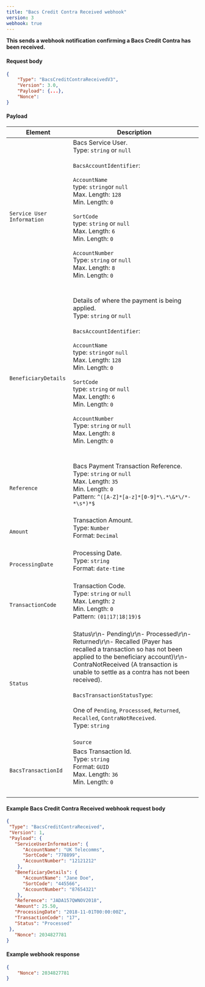 ```yaml
---
title: "Bacs Credit Contra Received webhook"
version: 3
webhook: true
---
```


**This sends a webhook notification confirming a Bacs Credit Contra has been received.**

#### Request body

```json
{
    "Type": "BacsCreditContraReceivedV3",
    "Version": 3.0,
    "Payload": {...},
    "Nonce":
}
```

#### Payload
| Element                       | Description                                                                                                                                                                                                                                                                                                                                                                                                                                                                                                                                                                                                                                                                                                                                                                                                                             |
|-------------------------------|-----------------------------------------------------------------------------------------------------------------------------------------------------------------------------------------------------------------------------------------------------------------------------------------------------------------------------------------------------------------------------------------------------------------------------------------------------------------------------------------------------------------------------------------------------------------------------------------------------------------------------------------------------------------------------------------------------------------------------------------------------------------------------------------------------------------------------------------|
| `Service User Information`                      |Bacs Service User.<br />Type: `string` or `null`<br/><br />`BacsAccountIdentifier`:<br /><br />`AccountName`<br />        type: `string`or `null`<br />        Max. Length: `128`<br />        Min. Length: `0`<br /><br />`SortCode`<br />        type: `string` or `null`<br />        Max. Length: `6`<br />        Min. Length: `0`<br /> <br /> `AccountNumber`<br />        Type: `string` or `null`<br />        Max. Length: `8`<br />        Min. Length: `0`<br />        <br /><br />  
| `BeneficiaryDetails`                      |Details of where the payment is being applied.<br />Type: `string` or `null`<br/><br />`BacsAccountIdentifier`:<br /><br />`AccountName`<br />        type: `string`or `null`<br />        Max. Length: `128`<br />        Min. Length: `0`<br /><br />`SortCode`<br />        type: `string` or `null`<br />        Max. Length: `6`<br />        Min. Length: `0`<br /> <br /> `AccountNumber`<br />        Type: `string` or `null`<br />        Max. Length: `8`<br />        Min. Length: `0`<br />        <br /><br />   
| `Reference`                      |Bacs Payment Transaction Reference. <br />Type: `string` or `null`<br/>Max. Length: `35`	<br/>Min. Length: `0`<br/>Pattern: `^([A-Z]*[a-z]*[0-9]*\.*\&*\/*-*\s*)*$`<br /><br />   
| `Amount`            |Transaction Amount.<br /> Type: `Number`<br/>Format: `Decimal`<br /><br />
| `ProcessingDate`       |Processing Date.<br/>Type: `string` <br/>Format: `date-time`<br/><br />
| `TransactionCode`            |Transaction Code.<br /> Type: `string` or `null`<br/>Max. Length: `2`<br/>Min. Length: `0`<br /> Pattern: `(01¦17¦18¦19)$`<br /> <br/> 
| `Status`                      |Status\r\n- Pending\r\n- Processed\r\n- Returned\r\n- Recalled (Payer has recalled a transaction so has not been applied to the beneficiary account)\r\n- ContraNotReceived (A transaction is unable to settle as a contra has not been received).<br /><br />`BacsTransactionStatusType`:<br /><br />One of `Pending`, `Processsed`, `Returned`, `Recalled`, `ContraNotReceived`. <br /> Type: `string` <br /><br />
                                                         | `Source` |Origination of the endpoint.<br /><br />`BacsEventSource`:<br /><br />One of `Undefined`, `Portal`, `Api`, `ClearBank`, `Bacs`. <br /> Type: `string` <br /><br />                                             
| `BacsTransactionId`             |Bacs Transaction Id.<br />Type: `string`<br />Format: `GUID`<br/>Max. Length: `36`<br/>Min. Length: `0`<br/>  <br />      
                                                                                                                                                                                                                                          |

#### Example Bacs Credit Contra Received webhook request body

```json
{
 "Type": "BacsCreditContraReceived",
 "Version": 1,
 "Payload": {
   "ServiceUserInformation": {
	  "AccountName": "UK Telecomms",
	  "SortCode": "778899",
	  "AccountNumber": "12121212"
    },
   "BeneficiaryDetails": {
      "AccountName": "Jane Doe",
      "SortCode": "445566",
      "AccountNumber": "87654321"
    },
   "Reference": "JADA157QWNOV2018",
   "Amount": 25.50,
   "ProcessingDate": "2018-11-01T00:00:00Z",
   "TransactionCode": "17",
   "Status": "Processed"
 },
   "Nonce": 2034827781
}
```
#### Example webhook response

```json
{
    "Nonce": 2034827781
}
```
